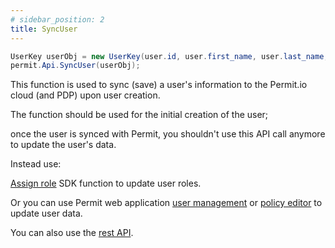 ```yaml
---
# sidebar_position: 2
title: SyncUser
---
```


```csharp
UserKey userObj = new UserKey(user.id, user.first_name, user.last_name, user.email);
permit.Api.SyncUser(userObj);
```

This function is used to sync (save) a user's information to the Permit.io cloud (and PDP) upon user creation.

The function should be used for the initial creation of the user; 

once the user is synced with Permit, you shouldn't use this API call anymore to update the user's data. 

Instead use: 

[Assign role](reference/SDKs/Dotnet/assign_role) SDK function to update user roles.

Or you can use Permit web application [user management](https://app.permit.io/user-management) or [policy editor](https://app.permit.io/policy-editor) to update user data.

You can also use the [rest API](https://api.permit.io/redoc).